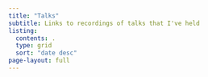 ```yaml
---
title: "Talks"
subtitle: Links to recordings of talks that I've held
listing:
  contents: .
  type: grid
  sort: "date desc"
page-layout: full
---
```

